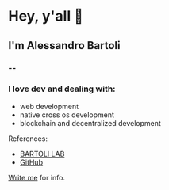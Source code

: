 
<Layout>

# Hey, y'all 👋

## I'm Alessandro Bartoli

### --

### I love dev and dealing with:

-  web development
-  native cross os development
-  blockchain and decentralized development

References:

-  [BARTOLI LAB](https://bartolilab.it/)
-  [GitHub](https://github.com/alle-bartoli/)

[Write me](mailto:alessandro@bartolilab.it) for info.

</Layout>
